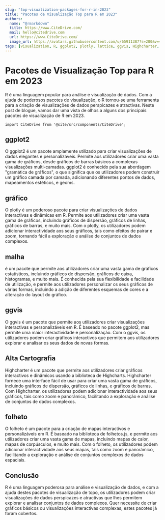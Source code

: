 ```yaml
---
slug: "top-visualization-packages-for-r-in-2023"
title: "Pacotes de Visualização Top para R em 2023"
authors:
  name: "@rmarkdown"
  title: https://www.CiteDrive.com/
  mail: hello@citedrive.com
  url: https://www.CiteDrive.com/
  image_url: https://avatars.githubusercontent.com/u/65911387?s=200&v=4
tags: [visualization, R, ggplot2, plotly, lattice, ggvis, Highcharter, leaflet]
---
```


# Pacotes de Visualização Top para R em 2023
R é uma linguagem popular para análise e visualização de dados. Com a ajuda de poderosos pacotes de visualização, o R tornou-se uma ferramenta para a criação de visualizações de dados perspicazes e atractivas. Neste post de blogue, vamos dar uma vista de olhos a alguns dos principais pacotes de visualização de R em 2023.

```mdx-code-block
import CiteDrive from '@site/src/components/CiteDrive';
```
<CiteDrive /> 

## ggplot2
O ggplot2 é um pacote amplamente utilizado para criar visualizações de dados elegantes e personalizáveis. Permite aos utilizadores criar uma vasta gama de gráficos, desde gráficos de barras básicos a complexas visualizações multi-camadas. ggplot2 é conhecido pela sua abordagem "gramática de gráficos", o que significa que os utilizadores podem construir um gráfico camada por camada, adicionando diferentes pontos de dados, mapeamentos estéticos, e geoms.

## gráfico
O plotly é um poderoso pacote para criar visualizações de dados interactivas e dinâmicas em R. Permite aos utilizadores criar uma vasta gama de gráficos, incluindo gráficos de dispersão, gráficos de linhas, gráficos de barras, e muito mais. Com o plotly, os utilizadores podem adicionar interactividade aos seus gráficos, tais como efeitos de pairar e zoom, tornando fácil a exploração e análise de conjuntos de dados complexos.

## malha
é um pacote que permite aos utilizadores criar uma vasta gama de gráficos estatísticos, incluindo gráficos de dispersão, gráficos de caixa, histogramas, e muito mais. É conhecida pela sua flexibilidade e facilidade de utilização, e permite aos utilizadores personalizar os seus gráficos de várias formas, incluindo a adição de diferentes esquemas de cores e a alteração do layout do gráfico.

## ggvis
O ggvis é um pacote que permite aos utilizadores criar visualizações interactivas e personalizáveis em R. É baseado no pacote ggplot2, mas permite uma maior interactividade e personalização. Com o ggvis, os utilizadores podem criar gráficos interactivos que permitem aos utilizadores explorar e analisar os seus dados de novas formas.

## Alta Cartografia
Highcharter é um pacote que permite aos utilizadores criar gráficos interactivos e dinâmicos usando a biblioteca de Highcharts. Highcharter fornece uma interface fácil de usar para criar uma vasta gama de gráficos, incluindo gráficos de dispersão, gráficos de linhas, e gráficos de barras. Com Highcharter, os utilizadores podem adicionar interactividade aos seus gráficos, tais como zoom e panorâmico, facilitando a exploração e análise de conjuntos de dados complexos.

## folheto
O folheto é um pacote para a criação de mapas interactivos e personalizáveis em R. É baseado na biblioteca de folhetos.js, e permite aos utilizadores criar uma vasta gama de mapas, incluindo mapas de calor, mapas de corpúsculos, e muito mais. Com o folheto, os utilizadores podem adicionar interactividade aos seus mapas, tais como zoom e panorâmico, facilitando a exploração e análise de conjuntos complexos de dados espaciais.

## Conclusão
R é uma linguagem poderosa para análise e visualização de dados, e com a ajuda destes pacotes de visualização de topo, os utilizadores podem criar visualizações de dados perspicazes e atractivas que lhes permitem explorar e analisar conjuntos de dados complexos. Quer necessite de criar gráficos básicos ou visualizações interactivas complexas, estes pacotes já foram cobertos.